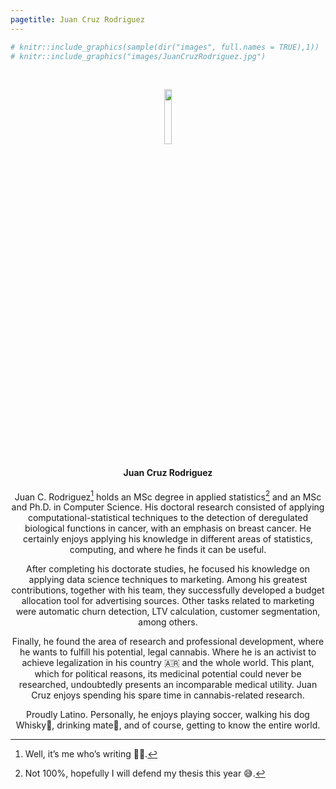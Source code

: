 ```yaml
---
pagetitle: Juan Cruz Rodriguez
---
```


```r
# knitr::include_graphics(sample(dir("images", full.names = TRUE),1))
# knitr::include_graphics("images/JuanCruzRodriguez.jpg")
```

<center>
</br>

<img src="images/JuanCruzRodriguez.jpg" id="id" width="15%">
<script>
document.getElementById('id').style.borderRadius = '50%';
</script>

#### Juan Cruz Rodriguez

Juan C. Rodriguez[^its_me] holds an MSc degree in applied statistics[^almost_msc] and an MSc and Ph.D. in Computer Science. His doctoral research consisted of applying computational-statistical techniques to the detection of deregulated biological functions in cancer, with an emphasis on breast cancer. He certainly enjoys applying his knowledge in different areas of statistics, computing, and where he finds it can be useful.

After completing his doctorate studies, he focused his knowledge on applying data science techniques to marketing. Among his greatest contributions, together with his team, they successfully developed a budget allocation tool for advertising sources. Other tasks related to marketing were automatic churn detection, LTV calculation, customer segmentation, among others.

Finally, he found the area of research and professional development, where he wants to fulfill his potential, legal cannabis. Where he is an activist to achieve legalization in his country 🇦🇷 and the whole world. This plant, which for political reasons, its medicinal potential could never be researched, undoubtedly presents an incomparable medical utility. Juan Cruz enjoys spending his spare time in cannabis-related research.

Proudly Latino. Personally, he enjoys playing soccer, walking his dog Whisky🐶, drinking mate🧉, and of course, getting to know the entire world.

[^its_me]: Well, it's me who's writing 💁‍♂️.
[^almost_msc]: Not 100%, hopefully I will defend my thesis this year 😅.

</center>
